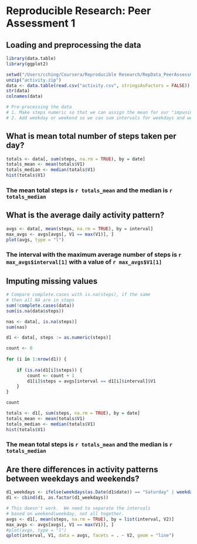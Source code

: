 # Reproducible Research: Peer Assessment 1


## Loading and preprocessing the data

```r
library(data.table)
library(ggplot2)

setwd("/Users/cching/Coursera/Reproducible Research/RepData_PeerAssessment1")
unzip("activity.zip")
data <- data.table(read.csv("activity.csv", stringsAsFactors = FALSE))
str(data)
colnames(data)

# Pre-processing the data
# 1. Make steps numeric so that we can assign the mean for our "impuning" stage
# 2. Add weekday or weekend so we can sum intervals for weekdays and weekends

```

## What is mean total number of steps taken per day?

```r
totals <- data[, sum(steps, na.rm = TRUE), by = date]
totals_mean <- mean(totals$V1)
totals_median <- median(totals$V1)
hist(totals$V1)

```

### The mean total steps is `r totals_mean` and the median is `r totals_median`

## What is the average daily activity pattern?

```r
avgs <- data[, mean(steps, na.rm = TRUE), by = interval]
max_avgs <- avgs[avgs[, V1 == max(V1)], ]
plot(avgs, type = "l")
```

### The interval with the maximum average number of steps is `r max_avgs$interval[1]` with a value of `r max_avgs$V1[1]`

## Imputing missing values

```r
# Compare complete.cases with is.na(steps), if the same
# then all NA are in steps
sum(!complete.cases(data))
sum(is.na(data$steps))

nas <- data[, is.na(steps)]
sum(nas)

d1 <- data[, steps := as.numeric(steps)]

count <- 0
    
for (i in 1:nrow(d1)) {
    
    if (is.na(d1[i]$steps)) {
        count <- count + 1
        d1[i]$steps = avgs[interval == d1[i]$interval]$V1
    }
}

count

totals <- d1[, sum(steps, na.rm = TRUE), by = date]
totals_mean <- mean(totals$V1)
totals_median <- median(totals$V1)
hist(totals$V1)

```

### The mean total steps is `r totals_mean` and the median is `r totals_median`

## Are there differences in activity patterns between weekdays and weekends?
```r
d1_weekdays <- ifelse(weekdays(as.Date(d1$date)) == "Saturday" | weekdays(as.Date(d1$date)) == "Sunday", "weekend", "weekday")
d1 <- cbind(d1, as.factor(d1_weekdays))

# This doesn't work.  We need to separate the intervals
# based on weekend|weekday, not all together.
avgs <- d1[, mean(steps, na.rm = TRUE), by = list(interval, V2)]
max_avgs <- avgs[avgs[, V1 == max(V1)], ]
#plot(avgs, type = "l")
qplot(interval, V1, data = avgs, facets = . ~ V2, geom = "line")
```
